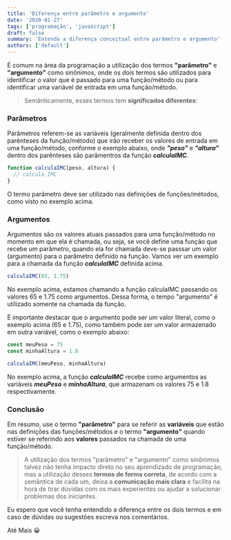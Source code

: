 ```yaml
---
title: 'Diferença entre parâmetro e argumento'
date: '2020-01-27'
tags: ['programação', 'javascript']
draft: false
summary: 'Entenda a diferença conceitual entre parâmetro e argumento'
authors: ['default']
---
```


É comum na área da programação a utilização dos termos **"parâmetro"** e **"argumento"** como sinônimos, onde os dois termos são utilizados para identificar o valor que é passado para uma função/método ou para identificar uma variável de entrada em uma função/método.

> Semânticamente, esses termos tem **significados diferentes**:

### Parâmetros

Parâmetros referem-se as variáveis (geralmente definida dentro dos parênteses da função/método) que irão receber os valores de entrada em uma função/método, conforme o exemplo abaixo, onde **_"peso"_** e **_"altura"_** dentro dos parênteses são parâmentros da função **_calculaIMC_**.

```js
function calculaIMC(peso, altura) {
  // calcula IMC
}
```

O termo parâmetro deve ser utilizado nas definições de funções/métodos, como visto no exemplo acima.

### Argumentos

Argumentos são os valores atuais passados para uma função/método no momento em que ela é chamada, ou seja, se você define uma função que recebe um parâmetro, quando ela for chamada deve-se passsar um valor (argumento) para o parâmetro definido na função. Vamos ver um exemplo para a chamada da função **_calculaIMC_** definida acima.

```js
calculaIMC(65, 1.75)
```

No exemplo acima, estamos chamando a função calculaIMC passando os valores 65 e 1.75 como argumentos. Dessa forma, o tempo "argumento" é utilizado somente na chamada da função.

É importante destacar que o argumento pode ser um valor literal, como o exemplo acima (65 e 1.75), como também pode ser um valor armazenado em outra variável, como o exemplo abaixo:

```js
const meuPeso = 75
const minhaAltura = 1.8

calculaIMC(meuPeso, minhaAltura)
```

No exemplo acima, a função **_calculaIMC_** recebe como argumentos as variáveis **_meuPeso_** e **_minhaAltura_**, que armazenam os valores 75 e 1.8 respectivamente.

### Conclusão

Em resumo, use o termo **"parâmetro"** para se referir as **variáveis** que estão nas definições das funções/métodos e o termo **"argumento"** quando estiver se referindo aos **valores** passados na chamada de uma função/método.

> A utilização dos termos "parâmetro" e "argumento" como sinônimos talvez não tenha impacto direto no seu aprendizado de programação, mas a utilização desses **termos de forma correta**, de acordo com a semântica de cada um, deixa a **comunicação mais clara** e facilita na hora de tirar dúvidas com os mais experientes ou ajudar a solucionar problemas dos iniciantes.

Eu espero que você tenha entendido a diferença entre os dois termos e em caso de dúvidas ou sugestões escreva nos comentários.

Até Mais 😀
